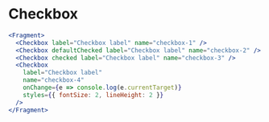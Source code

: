 
# Checkbox

```jsx live=true
<Fragment>
  <Checkbox label="Checkbox label" name="checkbox-1" />
  <Checkbox defaultChecked label="Checkbox label" name="checkbox-2" />
  <Checkbox checked label="Checkbox label" name="checkbox-3" />
  <Checkbox
    label="Checkbox label"
    name="checkbox-4"
    onChange={e => console.log(e.currentTarget)}
    styles={{ fontSize: 2, lineHeight: 2 }}
  />
</Fragment>
```
